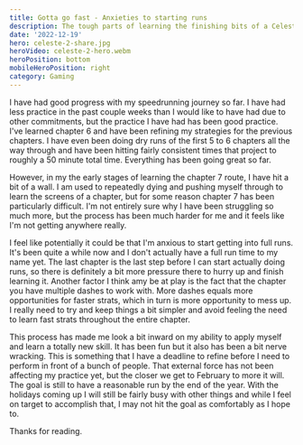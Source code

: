 ```yaml
---
title: Gotta go fast - Anxieties to starting runs
description: The tough parts of learning the finishing bits of a Celeste speedrun.
date: '2022-12-19'
hero: celeste-2-share.jpg
heroVideo: celeste-2-hero.webm
heroPosition: bottom
mobileHeroPosition: right
category: Gaming
---
```


I have had good progress with my speedrunning journey so far. I have had less practice in the past couple weeks than I would like to have had due to other commitments, but the practice I have had has been good practice. I've learned chapter 6 and have been refining my strategies for the previous chapters. I have even been doing dry runs of the first 5 to 6 chapters all the way through and have been hitting fairly consistent times that project to roughly a 50 minute total time. Everything has been going great so far.

However, in my the early stages of learning the chapter 7 route, I have hit a bit of a wall. I am used to repeatedly dying and pushing myself through to learn the screens of a chapter, but for some reason chapter 7 has been particularly difficult. I'm not entirely sure why I have been struggling so much more, but the process has been much harder for me and it feels like I'm not getting anywhere really.

I feel like potentially it could be that I'm anxious to start getting into full runs. It's been quite a while now and I don't actually have a full run time to my name yet. The last chapter is the last step before I can start actually doing runs, so there is definitely a bit more pressure there to hurry up and finish learning it. Another factor I think amy be at play is the fact that the chapter you have multiple dashes to work with. More dashes equals more opportunities for faster strats, which in turn is more opportunity to mess up. I really need to try and keep things a bit simpler and avoid feeling the need to learn fast strats throughout the entire chapter.

This process has made me look a bit inward on my ability to apply myself and learn a totally new skill. It has been fun but it also has been a bit nerve wracking. This is something that I have a deadline to refine before I need to perform in front of a bunch of people. That external force has not been affecting my practice yet, but the closer we get to February to more it will. The goal is still to have a reasonable run by the end of the year. With the holidays coming up I will still be fairly busy with other things and while I feel on target to accomplish that, I may not hit the goal as comfortably as I hope to.

Thanks for reading.
